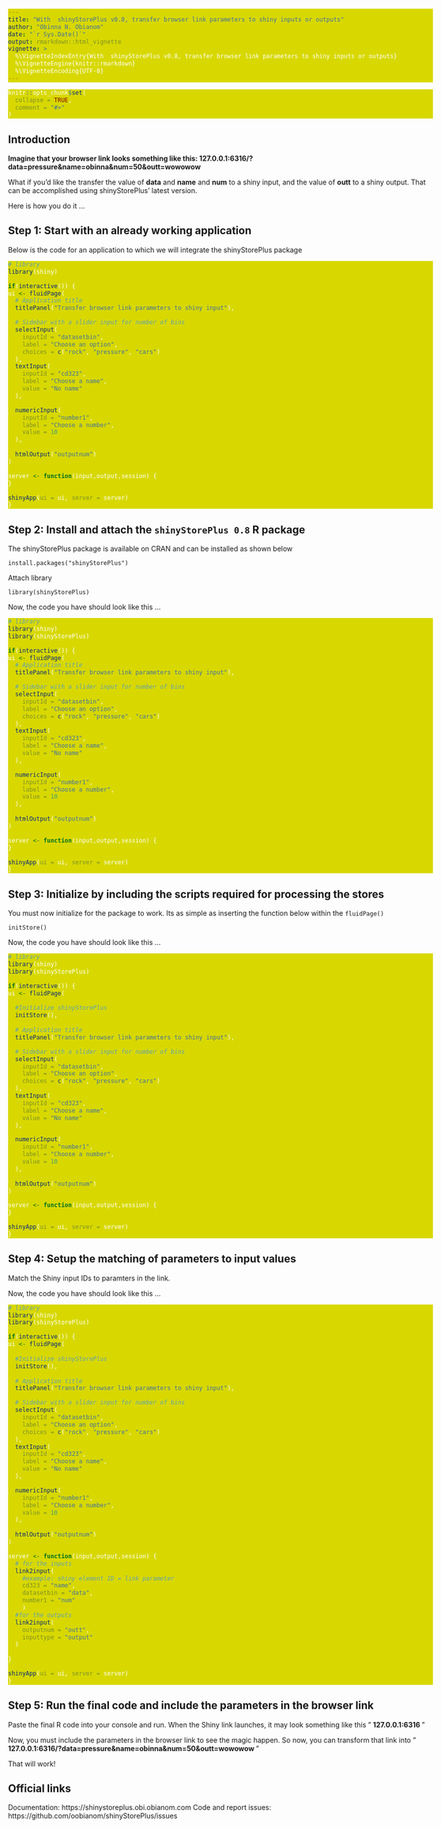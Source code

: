 ```yaml
---
title: "With  shinyStorePlus v0.8, transfer browser link parameters to shiny inputs or outputs"
author: "Obinna N. Obianom"
date: "`r Sys.Date()`"
output: rmarkdown::html_vignette
vignette: >
  %\VignetteIndexEntry{With  shinyStorePlus v0.8, transfer browser link parameters to shiny inputs or outputs}
  %\VignetteEngine{knitr::rmarkdown}
  %\VignetteEncoding{UTF-8}
---
```

```r
knitr::opts_chunk$set(
  collapse = TRUE,
  comment = "#>"
)
```

## Introduction

__Imagine that your browser link looks something like this: 127.0.0.1:6316/?data=pressure&name=obinna&num=50&outt=wowowow __

What if you'd like the transfer the value of __data__ and __name__ and __num__ to a shiny input, and the value of __outt__ to a shiny output. That can be accomplished using shinyStorePlus' latest version. 

Here is how you do it ...

<style>body{max-width:unset!important;}pre.sourceCode{background-color:#d8d800!important;}code.sourceCode{background-color:#d8d800!important;color:fff!important;}</style>

## Step 1: Start with an already working application

Below is the code for an application to which we will integrate the shinyStorePlus package

```r

# library
library(shiny)

if(interactive()) {
ui <- fluidPage(
  # Application title
  titlePanel("Transfer browser link parameters to shiny input"),

  # Sidebar with a slider input for number of bins
  selectInput(
    inputId = "datasetbin",
    label = "Choose an option",
    choices = c("rock", "pressure", "cars")
  ),
  textInput(
    inputId = "cd323",
    label = "Choose a name",
    value = "No name"
  ),

  numericInput(
    inputId = "number1",
    label = "Choose a number",
    value = 10
  ),
  
  htmlOutput("outputnum")
)

server <- function(input,output,session) {
}

shinyApp(ui = ui, server = server)
}

```


## Step 2: Install and attach the <code>shinyStorePlus 0.8</code> R package

The shinyStorePlus package is available on CRAN and can be installed as shown below

`install.packages("shinyStorePlus")`

Attach library 

`library(shinyStorePlus)`

Now, the code you have should look like this ...


```r

# library
library(shiny)
library(shinyStorePlus)

if(interactive()) {
ui <- fluidPage(
  # Application title
  titlePanel("Transfer browser link parameters to shiny input"),

  # Sidebar with a slider input for number of bins
  selectInput(
    inputId = "datasetbin",
    label = "Choose an option",
    choices = c("rock", "pressure", "cars")
  ),
  textInput(
    inputId = "cd323",
    label = "Choose a name",
    value = "No name"
  ),

  numericInput(
    inputId = "number1",
    label = "Choose a number",
    value = 10
  ),
  
  htmlOutput("outputnum")
)

server <- function(input,output,session) {
}

shinyApp(ui = ui, server = server)
}

```


## Step 3: Initialize by including the scripts required for processing the stores

You must now initialize for the package to work. Its as simple as inserting the function below within the <code>fluidPage()</code>

`initStore()`

Now, the code you have should look like this ...


```r

# library
library(shiny)
library(shinyStorePlus)

if(interactive()) {
ui <- fluidPage(
  
  #Initialize shinyStorePlus
  initStore(),
  
  # Application title
  titlePanel("Transfer browser link parameters to shiny input"),

  # Sidebar with a slider input for number of bins
  selectInput(
    inputId = "datasetbin",
    label = "Choose an option",
    choices = c("rock", "pressure", "cars")
  ),
  textInput(
    inputId = "cd323",
    label = "Choose a name",
    value = "No name"
  ),

  numericInput(
    inputId = "number1",
    label = "Choose a number",
    value = 10
  ),
  
  htmlOutput("outputnum")
)

server <- function(input,output,session) {
}

shinyApp(ui = ui, server = server)
}

```



## Step 4: Setup the matching of parameters to input values

Match the Shiny input IDs to paramters in the link.

Now, the code you have should look like this ...


```r

# library
library(shiny)
library(shinyStorePlus)

if(interactive()) {
ui <- fluidPage(
  
  #Initialize shinyStorePlus
  initStore(),
  
  # Application title
  titlePanel("Transfer browser link parameters to shiny input"),

  # Sidebar with a slider input for number of bins
  selectInput(
    inputId = "datasetbin",
    label = "Choose an option",
    choices = c("rock", "pressure", "cars")
  ),
  textInput(
    inputId = "cd323",
    label = "Choose a name",
    value = "No name"
  ),

  numericInput(
    inputId = "number1",
    label = "Choose a number",
    value = 10
  ),
  
  htmlOutput("outputnum")
)

server <- function(input,output,session) {
  # for the inputs
  link2input(
    #example: shiny element ID = link parameter
    cd323 = "name",
    datasetbin = "data",
    number1 = "num"
    )
  #for the outputs
  link2input(
    outputnum = "outt",
    inputtype = "output"
  )
  
}

shinyApp(ui = ui, server = server)
}

```

## Step 5: Run the final code and include the parameters in the browser link

Paste the final R code into your console and run. When the Shiny link launches, it may look something like this " __127.0.0.1:6316 __ "

Now, you must include the parameters in the browser link to see the magic happen. So now, you can transform that link into  " __127.0.0.1:6316/?data=pressure&name=obinna&num=50&outt=wowowow __ "

That will work!

  
## Official links

Documentation: https://shinystoreplus.obi.obianom.com
Code and report issues: https://github.com/oobianom/shinyStorePlus/issues

